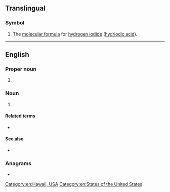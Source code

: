 {{also|hi|Hi|hi-|hí|hÍ|ḥi|Appendix:Variations of "hi"}}
==Translingual==

===Symbol===
{{head|mul|symbol}}

# The [[molecular formula]] for [[hydrogen iodide]] ([[hydriodic acid]]).

----

==English==

===Proper noun===
{{en-proper noun}}

# {{abbreviation of|Hawaii|lang=en}}

===Noun===
{{en-noun|-}}

# {{initialism of|lang=en|hyperspectral imaging}}

====Related terms====
* {{l|en|HIT}} {{gloss|hyperspectral imaging technique}}

====See also====
* {{l|en|HSD}} {{gloss|hyperspectral data}}

===Anagrams===
* {{anagrams|en|IH}}

[[Category:en:Hawaii, USA]]
[[Category:en:States of the United States]]